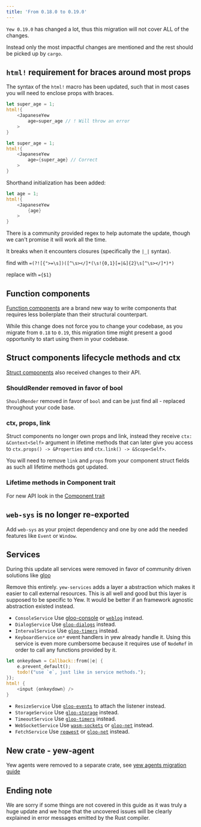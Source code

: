 ```yaml
---
title: 'From 0.18.0 to 0.19.0'
---
```



`Yew 0.19.0` has changed a lot, thus this migration will not cover ALL of the changes.

Instead only the most impactful changes are mentioned and the rest should be picked up by `cargo`.

## `html!` requirement for braces around most props

The syntax of the `html!` macro has been updated, such that in most cases you will need to enclose
props with braces.

<Tabs>
  <TabItem value="Invalid" label="Invalid">

```rust {4}, ignore
let super_age = 1;
html!{
    <JapaneseYew
        age=super_age // ! Will throw an error
    >
}
```

  </TabItem>
  <TabItem value="Valid" label="Valid">

```rust {4}, ignore
let super_age = 1;
html!{
    <JapaneseYew
        age={super_age} // Correct
    >
}
```

  </TabItem>
  <TabItem value="Shorthand" label="Shorthand">

Shorthand initialization has been added:

```rust {4}, ignore
let age = 1;
html!{
    <JapaneseYew
        {age}
    >
}
```

  </TabItem>
</Tabs>

There is a community provided regex to help automate the update, though we can't promise it will work
all the time.

It breaks when it encounters closures (specifically the `|_|` syntax).

find with `=(?![{">=\s])([^\s></]*(\s!{0,1}[=|&]{2}\s[^\s></]*)*)`

replace with `={$1}`

## Function components

[Function components](concepts/function-components/introduction.mdx) are a brand new way to write components that
requires less boilerplate than their structural counterpart.

While this change does not force you to change your codebase, as you migrate from `0.18` to `0.19`, this migration time might present a good opportunity to start using them in your codebase.

## Struct components lifecycle methods and ctx

[Struct components](advanced-topics/struct-components/introduction.mdx) also received changes to their API.

### ShouldRender removed in favor of bool

`ShouldRender` removed in favor of `bool` and can be just find all - replaced throughout your code base.

### ctx, props, link

Struct components no longer own props and link, instead they receive `ctx: &Context<Self>` argument in lifetime methods that can later give you access to `ctx.props() -> &Properties` and `ctx.link() -> &Scope<Self>`.

You will need to remove `link` and `props` from your component struct fields as such all lifetime methods got updated.

### Lifetime methods in Component trait

For new API look in the [Component trait](https://github.com/yewstack/yew/blob/9b6bc96826d53ec38aa3ecc02e3a1e132692c411/packages/yew/src/html/component/mod.rs#L37-L97)

## `web-sys` is no longer re-exported

Add `web-sys` as your project dependency and one by one add the needed features like `Event` or `Window`.

## Services

During this update all services were removed in favor of community driven solutions like [gloo](https://github.com/rustwasm/gloo)

Remove this entirely. `yew-services` adds a layer a abstraction which makes it easier to call external resources. This is all well and good but this layer is supposed to be specific to Yew. It would be better if an framework agnostic abstraction existed instead.

- `ConsoleService`
  Use [gloo-console](https://crates.io/crates/gloo-console) or [`weblog`](https://crates.io/crates/weblog) instead.
- `DialogService`
  Use [`gloo-dialogs`](https://docs.rs/gloo-dialogs/) instead.
- `IntervalService`
  Use [`gloo-timers`](https://docs.rs/gloo-timers/) instead.
- `KeyboardService`
  `on*` event handlers in yew already handle it. Using this service is even more cumbersome because it requires use of `NodeRef` in order to call any functions provided by it.

```rust ,ignore
let onkeydown = Callback::from(|e| {
    e.prevent_default();
    todo!("use `e`, just like in service methods.");
});
html! {
    <input {onkeydown} />
}
```

- `ResizeService`
  Use [`gloo-events`](https://docs.rs/gloo-events) to attach the listener instead.
- `StorageService`
  Use [`gloo-storage`](https://docs.rs/gloo-storage/) instead.
- `TimeoutService`
  Use [`gloo-timers`](https://docs.rs/gloo-timers/) instead.
- `WebSocketService`
  Use [`wasm-sockets`](https://github.com/scratchyone/wasm-sockets) or [`gloo-net`](https://crates.io/crates/gloo-net) instead.
- `FetchService`
  Use [`reqwest`](https://crates.io/crates/reqwest) or [`gloo-net`](https://crates.io/crates/gloo-net) instead.

## New crate - yew-agent

Yew agents were removed to a separate crate, see [yew agents migration guide](./../yew-agent/from-0_0_0-to-0_1_0)

## Ending note

We are sorry if some things are not covered in this guide as it was truly a huge update and we hope
that the uncovered issues will be clearly explained in error messages emitted by the Rust compiler.
